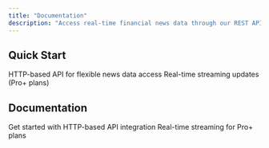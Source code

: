 ```yaml
---
title: "Documentation"
description: "Access real-time financial news data through our REST API and WebSocket connections. Perfect for developers building financial applications."
---
```


## Quick Start

<Columns cols={2}>
  <Card
    title="REST API"
    icon="globe"
    href="/rest-api/quickstart"
  >
    HTTP-based API for flexible news data access
  </Card>
  <Card
    title="WebSocket"
    icon="satellite-dish"
    href="/websocket/quickstart"
  >
    Real-time streaming updates (Pro+ plans)
  </Card>
</Columns>

## Documentation

<CardGroup cols={2}>
<Card title="REST API" href="/rest-api/quickstart">
Get started with HTTP-based API integration
</Card>
<Card title="WebSocket" href="/websocket/quickstart">  
Real-time streaming for Pro+ plans
</Card>
</CardGroup>